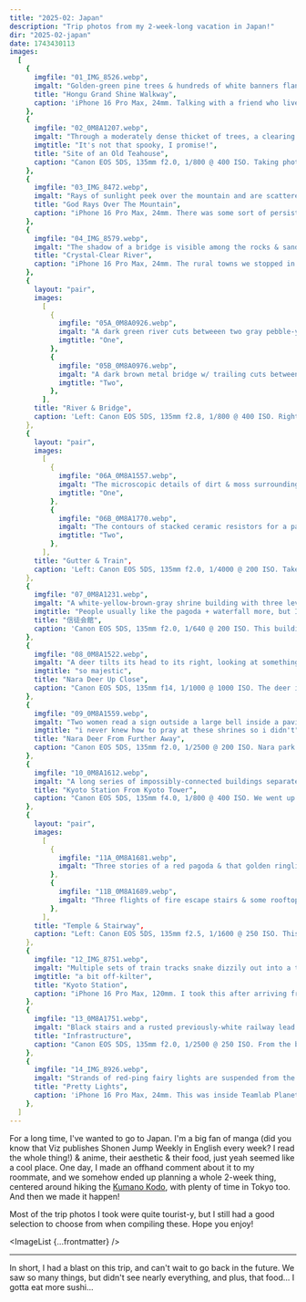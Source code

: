 ```yaml
---
title: "2025-02: Japan"
description: "Trip photos from my 2-week-long vacation in Japan!"
dir: "2025-02-japan"
date: 1743430113
images:
  [
    {
      imgfile: "01_IMG_8526.webp",
      imgalt: "Golden-green pine trees & hundreds of white banners flank a long cobblestone path draped in dappled sunlight.",
      title: "Hongu Grand Shine Walkway",
      caption: 'iPhone 16 Pro Max, 24mm. Talking with a friend who lives in Japan, we found out later that these banners are likely advertising an upcoming <a href="https://en.wikipedia.org/wiki/Setsubun">Setsubun</a> festival.',
    },
    {
      imgfile: "02_0M8A1207.webp",
      imgalt: "Through a moderately dense thicket of trees, a clearing containing a single small pavilion can be seen.",
      imgtitle: "It's not that spooky, I promise!",
      title: "Site of an Old Teahouse",
      caption: "Canon EOS 5DS, 135mm f2.0, 1/800 @ 400 ISO. Taking photos on the Kumano Kodo, in the shade & with that low winter sun, was a bit tricky. This one turned out the best I think, tho in the future I should really push the ISO more.",
    },
    {
      imgfile: "03_IMG_8472.webp",
      imgalt: "Rays of sunlight peek over the mountain and are scattered by small low-lying cumulus clouds, slowly warming up the lightly-frosted pine trees.",
      title: "God Rays Over The Mountain",
      caption: "iPhone 16 Pro Max, 24mm. There was some sort of persistent haze over the mountains that I could never figure out what was made of, but it sure made for some pretty nice views when the sun just barely peeked over the peaks.",
    },
    {
      imgfile: "04_IMG_8579.webp",
      imgalt: "The shadow of a bridge is visible among the rocks & sand at the bottom of a shallow stream, the water colored a beautiful shade of cyan. The wind forms small ripples that only barely disturb the surface, refracting the late afternoon sun in soothing patterns.",
      title: "Crystal-Clear River",
      caption: "iPhone 16 Pro Max, 24mm. The rural towns we stopped in along our way on the Kumano Kodo were all so beautiful, nestled along the riverbeds surrounded by mountains. Our lodging was mostly guest houses ran by the owners directly, with a few hotels at the more popular start + end.",
    },
    {
      layout: "pair",
      images:
        [
          {
            imgfile: "05A_0M8A0926.webp",
            imgalt: "A dark green river cuts betweeen two gray pebble-y banks.",
            imgtitle: "One",
          },
          {
            imgfile: "05B_0M8A0976.webp",
            imgalt: "A dark brown metal bridge w/ trailing cuts between two halves of a blue sky.",
            imgtitle: "Two",
          },
        ],
      title: "River & Bridge",
      caption: 'Left: Canon EOS 5DS, 135mm f2.8, 1/800 @ 400 ISO. Right: f2.0, 1/6400 @ 200 ISO. At one rest stop area, a <a href="https://en.wikipedia.org/wiki/Black_kite">Black kite</a> (hawk-like bird) started circling really close to us, but unfortunately had started to go further away by the time I pulled out my Canon. I took these (& other) photos in the next hour while waiting for it to come back around (it never did).',
    },
    {
      layout: "pair",
      images:
        [
          {
            imgfile: "06A_0M8A1557.webp",
            imgalt: "The microscopic details of dirt & moss surrounding a small gutter with just barely a trickle in it are magnified & illuminated by soft sunlight.",
            imgtitle: "One",
          },
          {
            imgfile: "06B_0M8A1770.webp",
            imgalt: "The contours of stacked ceramic resistors for a passing train's pantograph are highlighted by a metalic sunlight.",
            imgtitle: "Two",
          },
        ],
      title: "Gutter & Train",
      caption: 'Left: Canon EOS 5DS, 135mm f2.0, 1/4000 @ 200 ISO. Taken in Nara park. Right: 1/5000 @ 250 ISO. Taken overlooking the trains coming out from <a href="https://maps.app.goo.gl/ThH31AxsLCWajYSS7">Ueno Station</a>. I thought the parallels here were neat, especially when juxtaposed with the previous parallels.',
    },
    {
      imgfile: "07_0M8A1231.webp",
      imgalt: "A white-yellow-brown-gray shrine building with three levels of balconies overlooks some hazy mountains.",
      imgtitle: "People usually like the pagoda + waterfall more, but I like this shot the most.",
      title: "信徒会館",
      caption: 'Canon EOS 5DS, 135mm f2.0, 1/640 @ 200 ISO. This building is part of the <a href="https://en.wikipedia.org/wiki/Kumano_Nachi_Taisha">Kumano Nachi Taisha</a> complex. I couldn''t find much good information about it in English, <a href="https://maps.app.goo.gl/2HqL2dR6PrK2Fofj9">Google</a> says the name roughly translates as "Congregation hall", pronounced as "Shinto Kaikan".',
    },
    {
      imgfile: "08_0M8A1522.webp",
      imgalt: "A deer tilts its head to its right, looking at something beyond the viewer. Its neck and body form a golden-ratio-esque spiral that fills the frame.",
      imgtitle: "so majestic",
      title: "Nara Deer Up Close",
      caption: "Canon EOS 5DS, 135mm f14, 1/1000 @ 1000 ISO. The deer in Nara park really live up to the hype! They will do literally anything if it means they can have Shika Sembei (deer crackers), from bowing their head to headbutting you to nibbling on your jacket to just gathering around you really quickly. So quirky... I found them adorable because despite some misbehavior, overall they were very calm & able to get along well with humans. And there were so many!!",
    },
    {
      imgfile: "09_0M8A1559.webp",
      imgalt: "Two women read a sign outside a large bell inside a paviliion complete with a suspended wooden ringer. Two deer mingle outside in the courtyard, next to a small white car they presumably drove here in.",
      imgtitle: "i never knew how to pray at these shrines so i didn't",
      title: "Nara Deer From Further Away",
      caption: "Canon EOS 5DS, 135mm f2.0, 1/2500 @ 200 ISO. Nara park has a pretty good set of shrine complexes, and of course the deer wander around there too. Also can I mention: I love how small & boxy Japanese cars are, with their thin little wheels b/c they're so light!",
    },
    {
      imgfile: "10_0M8A1612.webp",
      imgalt: "A long series of impossibly-connected buildings separates a glass canopy from rows of houses & apartments in the background.",
      title: "Kyoto Station From Kyoto Tower",
      caption: "Canon EOS 5DS, 135mm f4.0, 1/800 @ 400 ISO. We went up Kyoto tower on a whim, and oh wow was it worth it. Really great views of the city, and not crowded at all! Kyoto station is beautiful too btw. On the other hand, we heard Tokyo Tower & the Skytree were effectively scams by comparison, so we avoided those in favor of seeing everything by foot there.",
    },
    {
      layout: "pair",
      images:
        [
          {
            imgfile: "11A_0M8A1681.webp",
            imgalt: "Three stories of a red pagoda & that golden ringlike buddhist spire thingy are viewed from below. The blue sky is perfectly clear.",
          },
          {
            imgfile: "11B_0M8A1689.webp",
            imgalt: "Three flights of fire escape stairs & some rooftop HVAC equipment are viewed from straight-on. The shadows cast are very geometric.",
          },
        ],
      title: "Temple & Stairway",
      caption: "Left: Canon EOS 5DS, 135mm f2.5, 1/1600 @ 250 ISO. This is the Sensō-ji Five-Storied Pagoda, which I thought I could juxtapose against the Skytree but the angles just didn't work out whoops. The Sensō-ji marketplaces & Kappabashi street right nearby were a real treat to see, regardless. Right: f5, 1/2500 @ 160 ISO. This is back by Ueno station again. I also thought these looked good juxtaposed, this is the last pairing :)",
    },
    {
      imgfile: "12_IMG_8751.webp",
      imgalt: "Multiple sets of train tracks snake dizzily out into a thicket of wires & girders. Yellow safety bumps & overhead flourescent lighting follow them until the platform ends. Bright splotches of red provided by emergency signs and train signals are scattered throughout the scene.",
      imgtitle: "a bit off-kilter",
      title: "Kyoto Station",
      caption: "iPhone 16 Pro Max, 120mm. I took this after arriving from the day trip to Nara. The train we took, あをによし (Aoniyoshi), was a sightseeing train, with plush seats and massive windows. Japan's trains & railways are so cool, man. Both the bullet train (Shinkansen) & the Kyoto railway museum are excellent too, but unforuntately all those photos I took of those were touristy :(",
    },
    {
      imgfile: "13_0M8A1751.webp",
      imgalt: "Black stairs and a rusted previously-white railway lead up to a black-and-yellow railway over some asphalt-dirtied concrete. The majority of the scene is taken up by various pipes & wiring below some slightly rusted metal siding, all in the shadow of some soft sunlight.",
      title: "Infrastructure",
      caption: "Canon EOS 5DS, 135mm f2.0, 1/2500 @ 250 ISO. From the bridge overlooking Ueno station again. Yes, I really liked that spot, I love how all the infrastructure there was just exposed & so readily accessible (lighting was great then too). Really reminds me of my favorite anime, Neon Genesis Evangelion—*ducks thrown tomato*",
    },
    {
      imgfile: "14_IMG_8926.webp",
      imgalt: "Strands of red-ping fairy lights are suspended from the ceiling in neat rows, forming further lines & intersections at all the different vanishing points. Some people & sensors can be seen in the mirrored ceiling's reflection.",
      title: "Pretty Lights",
      caption: 'iPhone 16 Pro Max, 24mm. This was inside Teamlab Planets Tokyo. When it says "immersive large-scale artworks that will capture all your senses", they really mean it. They love their infinity mirror gimmick, but it works so well and honestly I was completely transported. I highly recommend you go if you can, pictures don''t do it justice in the slightest.',
    },
  ]
---
```



For a long time, I've wanted to go to Japan. I'm a big fan of manga (did you know that Viz publishes Shonen Jump Weekly in English every week? I read the whole thing!) & anime, their aesthetic & their food, just yeah seemed like a cool place. One day, I made an offhand comment about it to my roommate, and we somehow ended up planning a whole 2-week thing, centered around hiking the [Kumano Kodo](https://en.wikipedia.org/wiki/Kumano_Kod%C5%8D), with plenty of time in Tokyo too. And then we made it happen!

Most of the trip photos I took were quite tourist-y, but I still had a good selection to choose from when compiling these. Hope you enjoy!

<ImageList {...frontmatter} />

---

In short, I had a blast on this trip, and can't wait to go back in the future. We saw so many things, but didn't see nearly everything, and plus, that food... I gotta eat more sushi...
